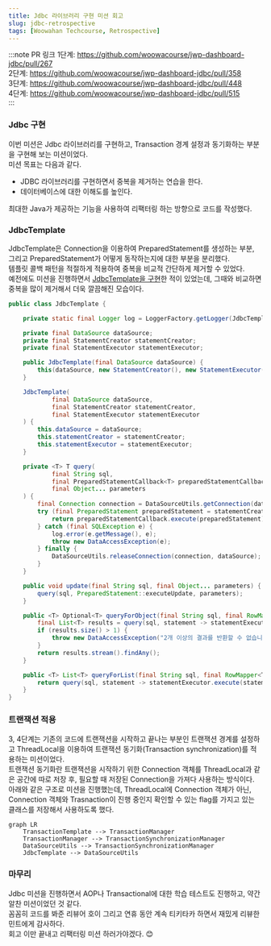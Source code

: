 ```yaml
---
title: Jdbc 라이브러리 구현 미션 회고
slug: jdbc-retrospective
tags: [Woowahan Techcourse, Retrospective]
---
```


:::note PR 링크
1단계: https://github.com/woowacourse/jwp-dashboard-jdbc/pull/267  
2단계: https://github.com/woowacourse/jwp-dashboard-jdbc/pull/358  
3단계: https://github.com/woowacourse/jwp-dashboard-jdbc/pull/448  
4단계: https://github.com/woowacourse/jwp-dashboard-jdbc/pull/515  
:::

### Jdbc 구현

이번 미션은 Jdbc 라이브러리를 구현하고, Transaction 경계 설정과 동기화하는 부분을 구현해 보는 미션이었다.  
미션 목표는 다음과 같다.  

- JDBC 라이브러리를 구현하면서 중복을 제거하는 연습을 한다.
- 데이터베이스에 대한 이해도를 높인다.

최대한 Java가 제공하는 기능을 사용하여 리팩터링 하는 방향으로 코드를 작성했다.  

### JdbcTemplate

JdbcTemplate은 Connection을 이용하여 PreparedStatement를 생성하는 부분, 그리고 PreparedStatement가 어떻게 동작하는지에 대한 부분을 분리했다.  
템플릿 콜백 패턴을 적절하게 적용하여 중복을 비교적 간단하게 제거할 수 있었다.  
예전에도 미션을 진행하면서 [JdbcTemplate을 구현](./custom-jdbc-template)한 적이 있었는데, 그때와 비교하면 중복을 많이 제거해서 더욱 깔끔해진 모습이다.  

```java
public class JdbcTemplate {

    private static final Logger log = LoggerFactory.getLogger(JdbcTemplate.class);

    private final DataSource dataSource;
    private final StatementCreator statementCreator;
    private final StatementExecutor statementExecutor;

    public JdbcTemplate(final DataSource dataSource) {
        this(dataSource, new StatementCreator(), new StatementExecutor());
    }

    JdbcTemplate(
            final DataSource dataSource,
            final StatementCreator statementCreator,
            final StatementExecutor statementExecutor
    ) {
        this.dataSource = dataSource;
        this.statementCreator = statementCreator;
        this.statementExecutor = statementExecutor;
    }

    private <T> T query(
            final String sql,
            final PreparedStatementCallback<T> preparedStatementCallback,
            final Object... parameters
    ) {
        final Connection connection = DataSourceUtils.getConnection(dataSource);
        try (final PreparedStatement preparedStatement = statementCreator.create(connection, sql, parameters)) {
            return preparedStatementCallback.execute(preparedStatement);
        } catch (final SQLException e) {
            log.error(e.getMessage(), e);
            throw new DataAccessException(e);
        } finally {
            DataSourceUtils.releaseConnection(connection, dataSource);
        }
    }

    public void update(final String sql, final Object... parameters) {
        query(sql, PreparedStatement::executeUpdate, parameters);
    }

    public <T> Optional<T> queryForObject(final String sql, final RowMapper<T> rowMapper, final Object... parameters) {
        final List<T> results = query(sql, statement -> statementExecutor.execute(statement, rowMapper), parameters);
        if (results.size() > 1) {
            throw new DataAccessException("2개 이상의 결과를 반환할 수 없습니다.");
        }
        return results.stream().findAny();
    }

    public <T> List<T> queryForList(final String sql, final RowMapper<T> rowMapper, final Object... parameters) {
        return query(sql, statement -> statementExecutor.execute(statement, rowMapper), parameters);
    }
}
```

### 트랜잭션 적용

3, 4단계는 기존의 코드에 트랜잭션을 시작하고 끝나는 부분인 트랜잭션 경계를 설정하고 ThreadLocal을 이용하여 트랜잭션 동기화(Transaction synchronization)를 적용하는 미션이었다.  
트랜잭션 동기화란 트랜잭션을 시작하기 위한 Connection 객체를 ThreadLocal과 같은 공간에 따로 저장 후, 필요할 때 저장된 Connection을 가져다 사용하는 방식이다.  
아래와 같은 구조로 미션을 진행했는데, ThreadLocal에 Connection 객체가 아닌, Connection 객체와 Trasnaction이 진행 중인지 확인할 수 있는 flag를 가지고 있는 클래스를 저장해서 사용하도록 했다.  

```mermaid
graph LR
	TransactionTemplate --> TransactionManager
	TransactionManager --> TransactionSynchronizationManager
	DataSourceUtils --> TransactionSynchronizationManager
	JdbcTemplate --> DataSourceUtils
```

### 마무리

Jdbc 미션을 진행하면서 AOP나 Transactional에 대한 학습 테스트도 진행하고, 약간 알찬 미션이었던 것 같다.  
꼼꼼히 코드를 봐준 리뷰어 호이 그리고 연휴 동안 계속 티키타카 하면서 재밌게 리뷰한 민트에게 감사하다.  
회고 이만 끝내고 리팩터링 미션 하러가야겠다. 😊 